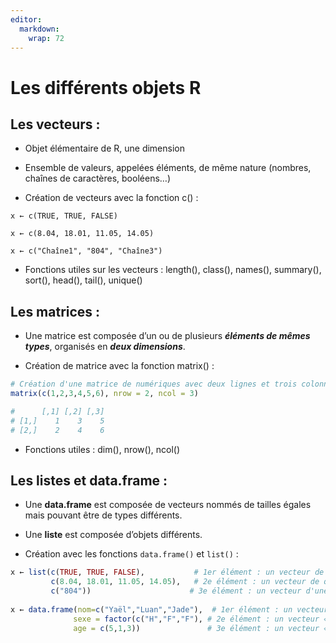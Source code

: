 ```yaml
---
editor: 
  markdown: 
    wrap: 72
---
```


# Les différents objets R {.backgroundTitre}

## Les vecteurs :

-   Objet élémentaire de R, une dimension

-   Ensemble de valeurs, appelées éléments, de même nature (nombres,
    chaînes de caractères, booléens…)

-   Création de vecteurs avec la fonction c() :

`x ← c(TRUE, TRUE, FALSE)`

`x ← c(8.04, 18.01, 11.05, 14.05)`

`x ← c("Chaîne1", "804", "Chaîne3")`

-   Fonctions utiles sur les vecteurs : length(), class(), names(),
    summary(), sort(), head(), tail(), unique()

## Les matrices :

-   Une matrice est composée d'un ou de plusieurs ***éléments de mêmes
    types***, organisés en ***deux dimensions***.

-   Création de matrice avec la fonction matrix() :

```.r
# Création d'une matrice de numériques avec deux lignes et trois colonnes, remplissage par colonne.`
matrix(c(1,2,3,4,5,6), nrow = 2, ncol = 3) 

#      [,1] [,2] [,3]
# [1,]    1    3    5
# [2,]    2    4    6
```

-   Fonctions utiles : dim(), nrow(), ncol()

## Les listes et data.frame :

-   Une **data.frame** est composée de vecteurs nommés de tailles égales
    mais pouvant être de types différents.

-   Une **liste** est composée d'objets différents.

-   Création avec les fonctions `data.frame()` et `list()` :

```.r
x ← list(c(TRUE, TRUE, FALSE),           # 1er élément : un vecteur de trois booléens
         c(8.04, 18.01, 11.05, 14.05),   # 2e élément : un vecteur de quatre numériques
         c("804"))                      # 3e élément : un vecteur d'une chaîne de caractères
         
x ← data.frame(nom=c("Yaël","Luan","Jade"),  # 1er élément : un vecteur « nom » de trois chaînes de caractères
              sexe = factor(c("H","F","F"), # 2e élément : un vecteur « sexe » de trois chaînes de caractères (en facteurs)
              age = c(5,1,3))               # 3e élément : un vecteur « age » de trois numériques 
                
```
